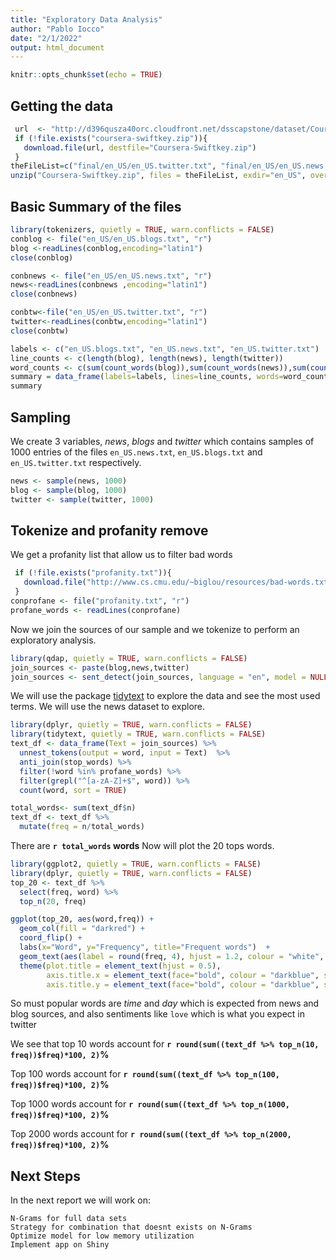 ```yaml
---
title: "Exploratory Data Analysis"
author: "Pablo Iocco"
date: "2/1/2022"
output: html_document
---
```


```r
knitr::opts_chunk$set(echo = TRUE)
```

## Getting the data

```r
 url  <- "http://d396qusza40orc.cloudfront.net/dsscapstone/dataset/Coursera-SwiftKey.zip"
 if (!file.exists("coursera-swiftkey.zip")){
   download.file(url, destfile="Coursera-Swiftkey.zip")
 }
theFileList=c("final/en_US/en_US.twitter.txt", "final/en_US/en_US.news.txt","final/en_US/en_US.blogs.txt") 
unzip("Coursera-Swiftkey.zip", files = theFileList, exdir="en_US", overwrite=TRUE, junkpaths=TRUE)
```

## Basic Summary of the files


```r
library(tokenizers, quietly = TRUE, warn.conflicts = FALSE)
conblog <- file("en_US/en_US.blogs.txt", "r") 
blog <-readLines(conblog,encoding="latin1")
close(conblog)

conbnews <- file("en_US/en_US.news.txt", "r") 
news<-readLines(conbnews ,encoding="latin1")
close(conbnews)

conbtw<-file("en_US/en_US.twitter.txt", "r")
twitter<-readLines(conbtw,encoding="latin1")
close(conbtw)

labels <- c("en_US.blogs.txt", "en_US.news.txt", "en_US.twitter.txt")
line_counts <- c(length(blog), length(news), length(twitter))
word_counts <- c(sum(count_words(blog)),sum(count_words(news)),sum(count_words(twitter)))
summary = data_frame(labels=labels, lines=line_counts, words=word_counts)
summary
```

## Sampling
We create 3 variables, *news*, *blogs* and *twitter* which contains samples of 1000 entries
of the files `en_US.news.txt`, `en_US.blogs.txt` and `en_US.twitter.txt` respectively.
```r
news <- sample(news, 1000)
blog <- sample(blog, 1000)
twitter <- sample(twitter, 1000)
```

## Tokenize and profanity remove

We get a profanity list that allow us to filter bad words
```r
 if (!file.exists("profanity.txt")){
   download.file("http://www.cs.cmu.edu/~biglou/resources/bad-words.txt", destfile="profanity.txt")
 }
conprofane <- file("profanity.txt", "r")
profane_words <- readLines(conprofane)
```

Now we join the sources of our sample and we tokenize to perform an exploratory 
analysis.
```r
library(qdap, quietly = TRUE, warn.conflicts = FALSE)
join_sources <- paste(blog,news,twitter)  
join_sources <- sent_detect(join_sources, language = "en", model = NULL) 
```

We will use the package [tidytext](https://github.com/juliasilge/tidytext) to
explore the data and see the most used terms. We will use the news dataset to explore.
```r
library(dplyr, quietly = TRUE, warn.conflicts = FALSE)
library(tidytext, quietly = TRUE, warn.conflicts = FALSE)
text_df <- data_frame(Text = join_sources) %>% 
  unnest_tokens(output = word, input = Text)  %>%
  anti_join(stop_words) %>%
  filter(!word %in% profane_words) %>%
  filter(grepl("^[a-zA-Z]+$", word)) %>%
  count(word, sort = TRUE)

total_words<- sum(text_df$n)
text_df <- text_df %>%
  mutate(freq = n/total_words)
```
There are **`r total_words` words** Now will plot the 20 tops words.

```r
library(ggplot2, quietly = TRUE, warn.conflicts = FALSE)
library(dplyr, quietly = TRUE, warn.conflicts = FALSE)
top_20 <- text_df %>% 
  select(freq, word) %>%
  top_n(20, freq)

ggplot(top_20, aes(word,freq)) +
  geom_col(fill = "darkred") + 
  coord_flip() +
  labs(x="Word", y="Frequency", title="Frequent words")  +
  geom_text(aes(label = round(freq, 4), hjust = 1.2, colour = "white", fontface = "bold")) +
  theme(plot.title = element_text(hjust = 0.5),
        axis.title.x = element_text(face="bold", colour = "darkblue", size=12),
        axis.title.y = element_text(face="bold", colour = "darkblue", size=12))
```

So must popular words are *time* and *day* which is expected from news and blog sources,
and also sentiments like `love` which is what you expect in twitter

We see that top 10 words account for **`r round(sum((text_df %>% top_n(10, freq))$freq)*100, 2)`%**

Top 100 words account for **`r round(sum((text_df %>% top_n(100, freq))$freq)*100, 2)`%**

Top 1000 words account for **`r round(sum((text_df %>% top_n(1000, freq))$freq)*100, 2)`%**

Top 2000 words account for **`r round(sum((text_df %>% top_n(2000, freq))$freq)*100, 2)`%**

## Next Steps

In the next report we will work on:

    N-Grams for full data sets
    Strategy for combination that doesnt exists on N-Grams
    Optimize model for low memory utilization
    Implement app on Shiny